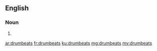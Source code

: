 ==English==

===Noun===
{{head|en|noun plural form}}

# {{plural of|drumbeat|lang=en}}

[[ar:drumbeats]]
[[fr:drumbeats]]
[[ku:drumbeats]]
[[mg:drumbeats]]
[[my:drumbeats]]